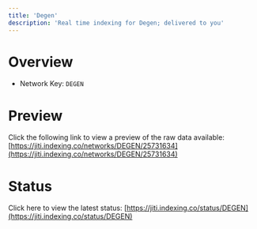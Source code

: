 ```yaml
---
title: 'Degen'
description: 'Real time indexing for Degen; delivered to you'
---
```


# Overview
- Network Key: `DEGEN`

# Preview
Click the following link to view a preview of the raw data available: [https://jiti.indexing.co/networks/DEGEN/25731634](https://jiti.indexing.co/networks/DEGEN/25731634)

# Status
Click here to view the latest status: [https://jiti.indexing.co/status/DEGEN](https://jiti.indexing.co/status/DEGEN)
